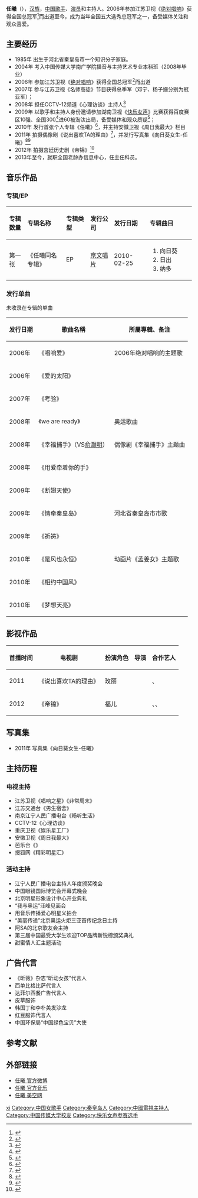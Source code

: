 {{Veil|time=2015-09-12T07:09:43+00:00}}
{{藝人
|姓名 = 任曦
|類型 = 女艺人
|出生日期 = {{birth_date_and_age|1985|7|16}}
|出生地點 = {{CHN}}[[河北省|河北省]][[秦皇岛市|秦皇岛市]] 
|母校 = [[中国传媒大学|中国传媒大学]]南广学院
|国籍 ={{PRC}}
|音樂類型 = 國語流行
|職業 = [[歌手|歌手]]、[[演员|演员]]
|唱片公司 = [[京文唱片|京文唱片]]
|经纪公司 = [[瀚唐国艺|瀚唐国艺]]
|相關團體 = [[绝对唱响|绝对唱响]]}}
'''任曦'''（{{bd|1985年|7月16日|catIdx=R任}}），[[汉族|汉族]]，[[中国|中国]][[歌手|歌手]]、[[演员|演员]]和主持人。2006年参加江苏卫视《[[绝对唱响|绝对唱响]]》获得全国总冠军<ref>{{Cite web |url=http://ent.sina.com.cn/s/m/2007-03-20/14581485828.html |title=《绝对唱响》冠军任曦星途坦荡 新加坡开唱 |accessdate=2015-01-10 |archive-date=2019-09-11 |archive-url=https://web.archive.org/web/20190911082659/http://ent.sina.com.cn/s/m/2007-03-20/14581485828.html |dead-url=no }}</ref>而出道至今，成为当年全国五大选秀总冠军之一，备受媒体关注和观众喜爱。

==主要经历==
*1985年 出生于河北省秦皇岛市一个知识分子家庭。
*2004年 考入中国传媒大学南广学院播音与主持艺术专业本科班（2008年毕业）
*2006年 参加江苏卫视《[[绝对唱响|绝对唱响]]》获得全国总冠军<ref>{{Cite web |url=http://news.qq.com/a/20061129/001411.htm |title=绝对唱响总冠军任曦加盟义演 |accessdate=2015-01-10 |archive-date=2015-01-10 |archive-url=https://web.archive.org/web/20150110062230/http://news.qq.com/a/20061129/001411.htm |dead-url=no }}</ref>而出道
*2007年 参与江苏卫视《名师高徒》节目获得总季军（邓宁、杨子姗分别为冠亚军）； 
*2008年 担任CCTV-12频道《心理访谈》主持人<ref>{{Cite web |url=http://ent.sina.com.cn/y/2010-11-05/10433137115.shtml |title=任曦主持唱歌两不误 欲当全能优质才女 |accessdate=2015-01-10 |archive-date=2019-09-15 |archive-url=https://web.archive.org/web/20190915075831/http://ent.sina.com.cn/y/2010-11-05/10433137115.shtml |dead-url=no }}</ref>  
*2009年 以歌手和主持人身份邀请参加湖南卫视《[[2009快乐女声|快乐女声]]》比赛获得百度赛区10强、全国300<ref>{{Cite web |url=http://ent.163.com/09/0609/17/5BCQK2OI00033E82.html |title=快女全国300强选手：任曦 |accessdate=2015-01-10 |archive-date=2019-09-13 |archive-url=https://web.archive.org/web/20190913013802/http://ent.163.com/09/0609/17/5BCQK2OI00033E82.html |dead-url=no }}</ref>进60被淘汰出局，备受媒体和观众质疑<ref>{{Cite web |url=http://music.yule.sohu.com/20090907/n266533138.shtml |title=FAB庆国庆群星精彩放歌 S翼乐团PK任曦吟诗作画 |accessdate=2015-01-10 |archive-date=2019-09-12 |archive-url=https://web.archive.org/web/20190912072930/http://music.yule.sohu.com/20090907/n266533138.shtml |dead-url=no }}</ref>；
*2010年 发行首张个人专辑《任曦》<ref>{{Cite web |url=http://ent.qq.com/a/20100414/000325.htm |title=任曦同名EP受长辈嘉许 《向日葵》成励志歌曲 |accessdate=2015-01-10 |archive-date=2019-11-04 |archive-url=https://web.archive.org/web/20191104025750/https://ent.qq.com/a/20100414/000325.htm |dead-url=no }}</ref>，并主持安徽卫视《周日我最大》栏目 
*2011年 拍摄偶像剧《说出喜欢TA的理由》<ref>{{Cite web |url=http://ent.iqilu.com/news/2010/0819/303947.shtml |title=《说出喜欢TA的理由》七夕开机 女主角锁定任曦 |access-date=2015-01-10 |archive-url=https://web.archive.org/web/20150110061304/http://ent.iqilu.com/news/2010/0819/303947.shtml |archive-date=2015-01-10 |dead-url=yes }}</ref>，并发行写真集《向日葵女生-任曦》<ref>{{Cite web |url=http://ent.163.com/11/0427/10/72L2GKTF00032DGD.html |title=任曦春日写真活力四射 “向日葵女生”阳光百变 |access-date=2015-01-10 |archive-url=https://web.archive.org/web/20170221113609/http://ent.163.com/11/0427/10/72L2GKTF00032DGD.html |archive-date=2017-02-21 |dead-url=yes }}</ref><ref>{{Cite web |url=http://ent.163.com/11/0413/02/71G3QBOQ00032DGD.html |title=向日葵女生任曦再绽放 事业走高代言日本潮牌 |access-date=2015-01-10 |archive-url=https://web.archive.org/web/20150110054955/http://ent.163.com/11/0413/02/71G3QBOQ00032DGD.html |archive-date=2015-01-10 |dead-url=yes }}</ref>
*2012年 拍摄宫廷历史剧《帝锦》<ref>{{Cite web |url=http://ent.sina.com.cn/v/j/2011-07-04/17413351046.shtml |title=《帝锦》中韩飙戏 李泰兰赞师妹任曦演技好 |accessdate=2015-01-10 |archive-date=2019-09-11 |archive-url=https://web.archive.org/web/20190911164935/http://ent.sina.com.cn/v/j/2011-07-04/17413351046.shtml |dead-url=no }}</ref>
*2013年至今，就职全国老龄办信息中心，任主任科员。

==音乐作品==
===专辑/EP===
{| class="wikitable"
!align="left" width="75px"|  专辑数量
!align="left" width="225px"| 专辑名称
!align="left" width="120px"| 专辑类型
!align="left" width="125px"| 发行公司
!align="left" width="150px"| 发行日期
!align="left" width="255px"| 专辑曲目
|-
! 第一张
! 《任曦同名专辑》
| EP
| [[京文唱片|京文唱片]]
| 2010-02-25
| {{HideH|曲目}}
# 向日葵
# 日出
# 纳多 
{{HideF}} 
|}
===发行单曲===
未收录在专辑的单曲
 {| class="wikitable"
|-
! 发行日期  !! 歌曲名稱 !! 所屬專輯、备注 
|-
| 2006年 || 《唱响爱》  || 2006年绝对唱响的主题歌
|-
| 2006年 || 《爱的太阳》 ||  
|-
| 2007年 || 《考验》  ||  
|-
| 2008年 || 《we are ready》 || 奥运歌曲
|-
| 2008年 || 《幸福捕手》（VS[[俞灏明|俞灏明]]） || 偶像剧《幸福捕手》主题曲
|-
| 2008年 || 《用爱牵着你的手》 ||  
|-
| 2009年 || 《断翅天使》 ||  
|-
| 2009年 || 《情牵秦皇岛》 || 河北省秦皇岛市市歌
|-
| 2009年 || 《祈祷》||  
|-
| 2010年 || 《是风也永恒》  ||动画片《孟姜女》主题歌
|-
| 2010年 || 《相约中国风》 ||  
|-
| 2010年 || 《梦想天亮》 ||  
|}

==影视作品== 
{| class="wikitable"
|-
! 首播时间 !! 电视剧 !! 扮演角色 !!导演 !!合作艺人
|-
| 2011 || 《说出喜欢TA的理由》 || 玫丽 ||  || [[|]]、[[|]]
|-
| 2012 || 《帝锦》 ||  福儿 ||  || [[|]]、[[|]]、[[|]] 
|}
==写真集==
*2011年 写真集《向日葵女生-任曦》
==主持历程==
===电视主持===
*江苏卫视《唱响之星》《非常周末》
*江苏交通台《男生宿舍》
*南京江宁人民广播电台《畅听生活》
*CCTV-12《心理访谈》
*重庆卫视《娱乐星工厂》
*安徽卫视《周日我最大》
*芭乐台《》
*搜狐网《精彩明星汇》
===活动主持===
*江宁人民广播电台主持人年度颁奖晚会
*中国眼镜国际博览会开幕式晚会
*北京明星形象设计中心开业典礼
*“我与奥运”汪峰见面会
*用音乐传播爱心明星义拍会
*“美丽传递”北京奥运火炬三亚首传纪念日主持
*阿SA的北京歌友会主持
*第三届中国最受大学生欢迎TOP品牌新锐榜颁奖典礼
*甜蜜情人汇主题活动
==广告代言==
*《昕薇》杂志“昕动女孩”代言人
*西单比格比萨代言人
*达菲尔西餐广告代言人
*皮草服饰
*韩国丁和李朴美发沙龙
*红豆服饰代言人
*中国环保局“中国绿色宝贝”大使

==参考文献==
{{reflist}}
==外部链接==
*[http://weibo.com/renxi 任曦 官方微博] {{Wayback|url=http://weibo.com/renxi |date=20131004193549 }}
*[https://web.archive.org/web/20150609004538/http://music.baidu.com/artist/1240389 任曦 官方音乐] 
*[http://www.moko.cc/profile/renxi.html 任曦 美空网] {{Wayback|url=http://www.moko.cc/profile/renxi.html |date=20190912101835 }}  
 
{{DEFAULTSORT:Ren xi}}
[[Category:任姓|xi]]
[[Category:中国女歌手|Category:中国女歌手]] 
[[Category:秦皇岛人|Category:秦皇岛人]] 
[[Category:中國電視主持人|Category:中國電視主持人]]
[[Category:中国传媒大学校友|Category:中国传媒大学校友]] 
[[Category:快乐女声参赛选手|Category:快乐女声参赛选手]]